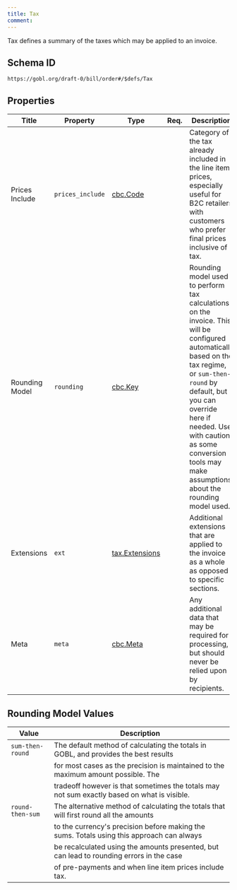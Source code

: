 ```yaml
---
title: Tax
comment: 
---
```


Tax defines a summary of the taxes which may be applied to an invoice.

## Schema ID

`https://gobl.org/draft-0/bill/order#/$defs/Tax`

## Properties

| Title          | Property         | Type                                      | Req. | Description                                                                                                                                                                                                                                                                                        |
|----------------|------------------|-------------------------------------------|------|----------------------------------------------------------------------------------------------------------------------------------------------------------------------------------------------------------------------------------------------------------------------------------------------------|
| Prices Include | `prices_include` | [cbc.Code](/draft-0/cbc/code)             |      | Category of the tax already included in the line item prices, especially useful for B2C retailers with customers who prefer final prices inclusive of tax.                                                                                                                                         |
| Rounding Model | `rounding`       | [cbc.Key](/draft-0/cbc/key)               |      | Rounding model used to perform tax calculations on the invoice. This will be configured automatically based on the tax regime, or `sum-then-round` by default, but you can override here if needed. Use with caution, as some conversion tools may make assumptions about the rounding model used. |
| Extensions     | `ext`            | [tax.Extensions](/draft-0/tax/extensions) |      | Additional extensions that are applied to the invoice as a whole as opposed to specific sections.                                                                                                                                                                                                  |
| Meta           | `meta`           | [cbc.Meta](/draft-0/cbc/meta)             |      | Any additional data that may be required for processing, but should never be relied upon by recipients.                                                                                                                                                                                            |

## Rounding Model Values

| Value            | Description                                                                                 |
|------------------|---------------------------------------------------------------------------------------------|
| `sum-then-round` | The default method of calculating the totals in GOBL, and provides the best results         |
|                  | for most cases as the precision is maintained to the maximum amount possible. The           |
|                  | tradeoff however is that sometimes the totals may not sum exactly based on what is visible. |
| `round-then-sum` | The alternative method of calculating the totals that will first round all the amounts      |
|                  | to the currency's precision before making the sums. Totals using this approach can always   |
|                  | be recalculated using the amounts presented, but can lead to rounding errors in the case    |
|                  | of pre-payments and when line item prices include tax.                                      |

